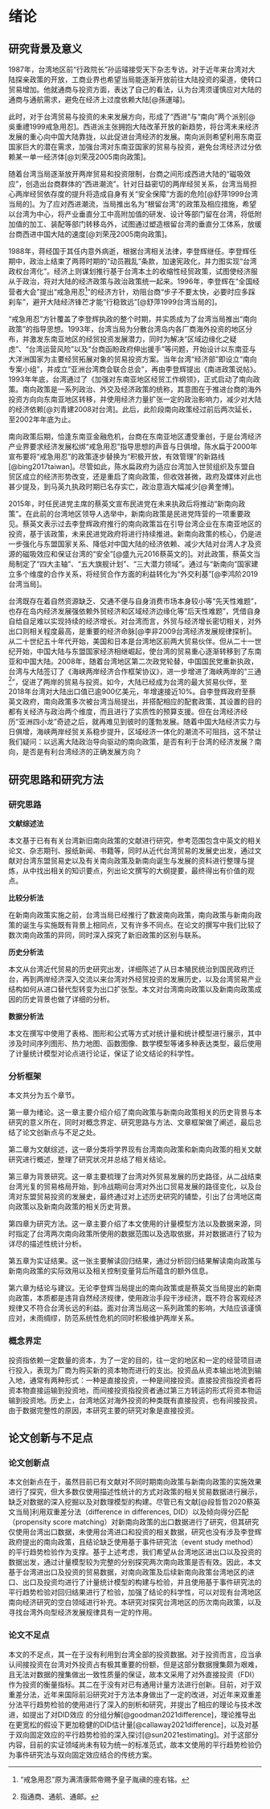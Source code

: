 # 绪论

## 研究背景及意义

1987年，台湾地区前“行政院长”孙运璿接受天下杂志专访。对于近年来台湾对大陆探亲政策的开放，工商业界也希望当局能逐渐开放前往大陆投资的渠道，使转口贸易增加。他就通商与投资方面，表达了自己的看法，认为台湾须谨慎应对大陆的通商与通航需求，避免在经济上过度依赖大陆[@孫運璿]。

此时，对于台湾贸易与投资的未来发展方向，形成了“西进”与“南向”两个派别[@吳重禮1999戒急用忍]。西进派主张拥抱大陆改革开放的新趋势，将台湾未来经济发展的重心向中国大陆靠拢，以此促进台湾经济的发展。南向派则希望利用东南亚国家巨大的潜在需求，加强台湾对东南亚国家的贸易与投资，避免台湾经济过分依赖某一单一经济体[@刘荣茂2005南向政策]。

随着台湾当局逐渐放开两岸贸易和投资限制，台商之间形成西进大陆的“磁吸效应”，创造出台商群体的“西进潮流”。针对日益密切的两岸经贸关系，台湾当局担心两岸经贸依存度的提升将造成自身有关“安全保障”方面的危险[@舒萍1999台湾当局的]。为了应对西进潮流，当局推出名为“根留台湾”的政策及相应措施，希望以台湾为中心，将产业垂直分工中高附加值的研发、设计等部门留在台湾，将低附加值的加工、装配等部门转移岛外，试图通过塑造根留台湾的垂直分工体系，放缓台商西进中国大陆的速度[@刘荣茂2005南向政策]。

1988年，蒋经国于其任内意外病逝，根据台湾相关法律，李登辉继任。李登辉任期中，政治上结束了两蒋时期的“动员戡乱”条款，加速宪政化，并力图实现“台湾政权台湾化”。经济上则谋划推行基于台湾本土的收缩性经贸政策，试图使经济服从于政治，将对大陆的经济政策与政治政策统一起来。1996年，李登辉在“全国经营者大会”提出“戒急用忍^[“戒急用忍”原为满清康熙帝赐予皇子胤禛的座右铭。]”的经济方针，劝阻台商“步子不要太快，必要时应多踩刹车”，避开大陆经济锋芒才能“行稳致远”[@舒萍1999台湾当局的]。

“戒急用忍”方针覆盖了李登辉执政的整个时期，并实质成为了台湾当局推出“南向政策”的指导思想。1993年，台湾当局为分散台湾岛内各厂商海外投资的地区分布，并激发东南亚地区的经贸投资发展潜力，同时为解决“区域边缘化之疑虑”、“台湾运营风险”以及“台商函盼政府伸出援手”等问题，开始设计以东南亚与大洋洲国家为主要经贸拓展对象的贸易投资方案。当年台湾“经济部”即设立“南向专案小组”，并成立“亚洲台湾商会联合总会”，再由李登辉提出《南进政策说帖》。1993年年底，台湾通过了《加强对东南亚地区经贸工作纲领》，正式启动了南向政策。南向政策是一系列政治、外交及经济政策的统称，其意图在于推进台商的海外投资方向向东南亚地区转移，并使用经济力量扩张一定的政治影响力，减少对大陆的经济依赖[@刘青建2008对台湾]。此后，此阶段南向政策经过前后两次延长，至2002年年底为止。

南向政策后期，恰逢东南亚金融危机，台商在东南亚地区遭受重创，于是台湾经济产业界要求经济发展松绑“戒急用忍”指导思想的声音与日俱增。陈水扁于2000年宣布要将“戒急用忍”的政策逐步替换为“积极开放，有效管理”的新路线[@bing2017taiwan]。尽管如此，陈水扁政府为适应台湾加入世贸组织及东盟自贸区成立的经济形势改变，还是重启了南向政策，但收效甚微，政府及媒体对此也甚少提及，到马英九执政时期已名存实亡，政治意涵大幅减少[@黄奎博]。

2015年，时任民进党主席的蔡英文宣布民进党在未来执政后将推动“新南向政策”。在此前的台湾地区领导人选举中，新南向政策是民进党阵营的一项重要政见。蔡英文表示过去李登辉政府推行的南向政策旨在引导台湾企业在东南亚地区的投资，基于该政策，未来民进党政府将进行持续推进。新南向政策的核心，仍是进一步强化与东盟国家关系、降低对中国大陆的经济依赖、减少大陆对台湾人才及资源的磁吸效应和保证台湾的“安全”[@盛九元2016蔡英文的]。对此政策，蔡英文当局制定了“四大主轴”、“五大旗舰计划”、“三大潜力领域”。通过与“新南向”国家建立多个维度的合作关系，将经贸合作方面的利益转化为“外交利基”[@李鸿阶2019台湾当局]。

台湾既存在着自然资源缺乏、交通不便与自身消费市场本身较小等“先天性难题”，也存在岛内经济发展强依赖外贸经济和区域经济边缘化等“后天性难题”，凭借自身自给自足难以实现持续的经济增长。对台湾而言，外贸与经济增长密切相关，对外出口则相关程度最高，是重要的经济命脉[@李非2009台湾经济发展规律探析]。从二十世纪五十年代开始，美国和日本是台湾地区前两大贸易伙伴。但从二十一世纪开始，中国大陆与东盟国家经济相继崛起，使台湾的贸易重心逐渐转移到了东南亚和中国大陆。2008年，随着台湾地区第二次政党轮替，中国国民党重新执政，台湾与大陆签订了《海峡两岸经济合作框架协议》，进一步增进了海峡两岸的“三通^[指通商、通航、通邮。]”，促进了两岸的贸易与投资。如今，大陆已经成为台湾的最大贸易伙伴，至2018年台湾对大陆出口值已逾900亿美元，年增速接近10%。自李登辉政府至蔡英文政府，南向政策多次被台湾当局提出，并搭配相应的配套政策，其设置的目的都有关经济与政治两个维度，而且进行了实质性的预算支援。但在台湾经济经历“亚洲四小龙”奇迹之后，就再难见到彼时的蓬勃发展。随着中国大陆经济实力与日俱增，海峡两岸经贸关系稳步提升，区域经济一体化的潮流不可阻挡，这不禁让我们疑问：以远离大陆政治导向驱动的南向政策，是否有利于台湾的经济发展？南向，是否是有利台湾经济的正确发展方向？

## 研究思路和研究方法

### 研究思路

**文献综述法**

本文基于已有有关台湾新旧南向政策的文献进行研究，参考范围包含中英文的相关论文、杂志期刊、报纸新闻、书籍等，同时从近代台湾贸易的发展史出发，通过文献对台湾东盟贸易史以及有关南向政策及新南向诞生与发展的资料进行整理与提炼，从中找出相关的知识要点，列出论文撰写的大纲提要，最终得出有价值的观点。

**比较分析法**

在新南向政策实施之前，台湾当局已经推行了数波南向政策，南向政策与新南向政策的诞生与实施既有背景上相同点，又有许多不同点。在论文的撰写中我们比较了数次南向政策的异同，同时深入探究了新旧政策的区别与联系。

**历史分析法**

本文从台湾近代贸易的历史研究出发，详细陈述了从日本殖民统治到国民政府迁台，再到两岸经济深入交流以来台湾对外经贸投资的发展历史，以及台湾贸易产业结构如何从进口替代型转变为出口扩张型。本文对台湾南向政策以及新南向政策成因的历史背景也做了详细的分析。

**数据分析法**

本文在撰写中使用了表格、图形和公式等方式对统计量和统计模型进行展示，其中涉及时间序列图形、热力地图、函数图像、数学模型等诸多种表达类型，最后使用了计量统计模型对论点进行论证，保证了论文结论的科学性。

### 分析框架

本文共分为五个章节。

第一章为绪论。这一章主要介绍介绍了南向政策与新南向政策相关的历史背景与本研究的意义所在，同时对概念界定、研究思路与方法、文章框架做了阐述，最后总结了论文创新点与不足之处。

第二章为文献综述，这一章分类将学界现有台湾南向政策和新南向政策的相关文献研究进行概述，整理了研究状况并总结了相关结论。

第三章为背景研究。这一章主要梳理了台湾对外贸易发展的历史路径，从二战结束台湾光复的贸易格局开始，到冷战期间台湾对外出口贸易发展的路径变化，以及台湾对东盟贸易投资的发展史，最终通过对上述历史研究的铺垫，引出了台湾地区南向政策以及新南向政策的相关历史背景。

第四章为研究方法。这一章主要介绍了本文使用的计量模型方法以及数据来源，同时指定了台湾两次南向政策所使用的数据范围以及选取依据，并对数据进行了较为详尽的描述性统计分析。

第五章为实证结果。这一张主要解读回归结果，通过分析回归结果解读南向政策与新南向政策的实际效用以及相关控制变量背后所蕴含的额外信息。

第六章为结论与建议。无论李登辉当局提出的南向政策或是蔡英文当局提出的新南向政策，本质都是违背自然经济规律，使用政治手段干涉经济，既不符合客观经济规律又不符合台湾长远的利益。面对台湾当局这一系列政策的影响，大陆应该谨慎应对，未雨绸缪，防范系统性危机的同时积极维护两岸关系。

### 概念界定

投资指依赖一定数量的资本，为了一定的目的，往一定的地区和一定的经营项目进行投入，表现为厂商为购买新的资本物而进行的支出。投资品从资本输出地流到输入地，通常有两种形式：一种是直接投资，一种是间接投资。直接投资指投资者将资本物直接运输到投资地，而间接投资指投资者通过第三方转运的形式将资本物运输到投资地。历史上，台湾地区对海外投资的种类既有直接投资，也有间接投资。由于数据完整性的原因，本研究主要的研究对象是直接投资。

## 论文创新与不足点

### 论文创新点

本文创新点在于，虽然目前已有文献对不同时期南向政策与新南向政策的实施效果进行了探究，但大多数仅使用描述性统计的方式对政策的相关贸易数据进行展示，缺乏对数据的深入挖掘以及对数理模型的构建。尽管已有文献[@段哲哲2020蔡英文当局]利用双重差分法（difference in differences, DID）以及倾向得分匹配（propensity score matching）对新南向政策的出口数据进行了研究，但其研究仅使用台湾出口数据，未使用台湾进口和投资的相关数据，研究也没有涉及李登辉政府提出的南向政策，且结论缺乏使用基于事件研究法（event study method）的平行趋势检验作为支撑。基于上述考虑，我们希望从台湾地区进出口以及投资的数据出发，通过计量模型较为完整的分别探究两次南向政策是否有效。因此，本文基于台湾进出口及投资的贸易数据，对南向政策及后续新南向政策台湾地区的进口、出口及投资均进行了计量统计模型的构建与检验，并且使用基于事件研究法的平行趋势检验对回归结果进行了检验，加强了结论的科学性，可以对现有台湾地区南向经济研究的空白领域进行补充。本研究对探究台湾地区的历次南向政策，以及寻找台湾外向型经济发展规律具有一定的作用。

### 论文不足点

本文的不足点，其一在于没有利用到台湾全部的投资数据。对于投资而言，应当承认间接投资在台湾对外投资占有极其重要的份额，但是这部分数据搜集颇为艰难，且无法对数据的搜集做出一致性质量的保证，故本文采用了对外直接投资（FDI）作为投资的衡量指标。其二在于没有对已有通用计量方法进行创新。目前，对于双重差分法，近年来国际前沿研究对于方法本身做出了一定的改进，对近年来双重差分法平行趋势检验的使用进行了深入的剖析和研究，并提出了相应的理论与技术改进，如提出了对DID效应 的分组分解[@goodman2021difference]，理论推导出在更宽松的假设下更加稳健的DID估计量[@callaway2021difference]，以及对基于双向固定效应的平行趋势检验的深入探讨[@sun2021estimating]。对于这部分内容，目前的实证领域尚未有较为统一的标准范式，故本文使用的平行趋势检验仍为事件研究法与双向固定效应结合的传统方案。
